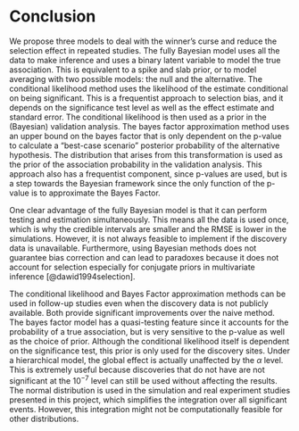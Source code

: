 # Conclusion

We propose three models to deal with the winner's curse and reduce the selection effect in repeated studies. The fully Bayesian model uses all the data to make inference and uses a binary latent variable to model the true association. This is equivalent to a spike and slab prior, or to model averaging with two possible models: the null and the alternative. 
The conditional likelihood method uses the likelihood of the estimate conditional on being significant. This is a frequentist approach to selection bias, and it depends on the significance test level as well as the effect estimate and standard error. The conditional likelihood is then used as a prior in the (Bayesian) validation analysis.
The bayes factor approximation method uses an upper bound on the bayes factor that is only dependent on the p-value to calculate a "best-case scenario" posterior probability of the alternative hypothesis. The distribution that arises from this transformation is used as the prior of the association probability in the validation analysis. This approach also has a frequentist component, since p-values are used, but is a step towards the Bayesian framework since the only function of the p-value is to approximate the Bayes Factor.

One clear advantage of the fully Bayesian model is that it can perform testing and estimation simultaneously. This means all the data is used once, which is why the credible intervals are smaller and the RMSE is lower in the simulations. However, it is not always feasible to implement if the discovery data is unavailable. Furthermore, using Bayesian methods does not guarantee bias correction and can lead to paradoxes because it does not account for selection especially for conjugate priors in multivariate inference [@dawid1994selection].

The conditional likelihood and Bayes Factor approximation methods can be used in follow-up studies even when the discovery data is not publicly available. Both provide significant improvements over the naive method. The bayes factor model has a quasi-testing feature since it accounts for the probability of a true association, but is very sensitive to the p-value as well as the choice of prior. Although the conditional likelihood itself is dependent on the significance test, this prior is only used for the discovery sites. Under a hierarchical model, the global effect is actually unaffected by the $\alpha$ level. This is extremely useful because discoveries that do not have are not significant at the $10^{-7}$ level can still be used without affecting the results. The normal distribution is used in the simulation and real experiment studies presented in this project, which simplifies the integration over all significant events. However, this integration might not be computationally feasible for other distributions. 
